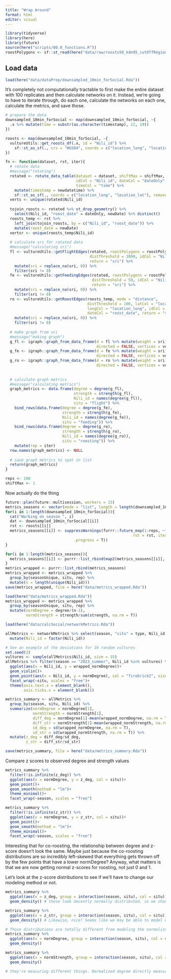 ```yaml
---
title: "Wrap Around"
format: html
editor: visual
---
```


```r
library(tidyverse)
library(here)
library(future)
source(here("scripts/00.0_functions.R"))
roostPolygons <- sf::st_read(here("data/raw/roosts50_kde95_cutOffRegion.kml"))
```

## Load data

```r
load(here("data/dataPrep/downsampled_10min_forSocial.Rda"))
```

It's completely not computationally tractable to first make the entire dataset with 100 replicates and then calculate networks on it. Instead, we're going to have to iterate through, do each one, calculate the networks on each one, calculate the metrics, and save those.

```r
# prepare the data
downsampled_10min_forSocial <- map(downsampled_10min_forSocial, ~{
  .x %>% mutate(time = substr(as.character(timestamp), 12, 19))
})

roosts <- map(downsampled_10min_forSocial, ~{
  vultureUtils::get_roosts_df(.x, id = "Nili_id") %>%
    sf::st_as_sf(., crs = "WGS84", coords = c("location_long", "location_lat"), remove = F)
})
```

```r
fn <- function(dataset, rst, iter){
  # rotate data
  #message("rotating")
  rotated <- rotate_data_table(dataset = dataset, shiftMax = shiftMax, 
                               idCol = "Nili_id", dateCol = "dateOnly",
                               timeCol = "time") %>% 
    mutate(timestamp = newdatetime) %>%
    sf::st_as_sf(., coords = c("location_long", "location_lat"), remove = F, crs = "WGS84")
  verts <- unique(rotated$Nili_id)
  
  tojoin_roosts <- rotated %>% st_drop_geometry() %>% 
    select(Nili_id, "roost_date" = dateOnly, newDate) %>% distinct()
  roosts_temp <- rst %>%
    left_join(tojoin_roosts, by = c("Nili_id", "roost_date")) %>%
    mutate(roost_date = newDate)
  vertsr <- unique(roosts_temp$Nili_id)
  
  # calculate sri for rotated data
  #message("calculating sri")
  fl <- vultureUtils::getFlightEdges(rotated, roostPolygons = roostPolygons,
                                     distThreshold = 1000, idCol = "Nili_id",
                                     return = "sri") %>% 
    mutate(sri = replace_na(sri, 0)) %>%
    filter(sri != 0)
  fe <- vultureUtils::getFeedingEdges(rotated, roostPolygons = roostPolygons,
                                      distThreshold = 50, idCol = "Nili_id",
                                      return = "sri") %>%
    mutate(sri = replace_na(sri, 0)) %>%
    filter(sri != 0)
  ro <- vultureUtils::getRoostEdges(roosts_temp, mode = "distance",
                                    distThreshold = 100, latCol = "location_lat",
                                    longCol = "location_long", idCol = "Nili_id",
                                    dateCol = "roost_date", return = "sri") %>%
    mutate(sri = replace_na(sri, 0)) %>%
    filter(sri != 0)
  
  # make graph from sri
  #message("making graph")
  g_fl <- igraph::graph_from_data_frame(d = fl %>% mutate(weight = sri), 
                                        directed = FALSE, vertices = verts)
  g_fe <- igraph::graph_from_data_frame(d = fe %>% mutate(weight = sri), 
                                        directed = FALSE, vertices = verts)
  g_ro <- igraph::graph_from_data_frame(d = ro %>% mutate(weight = sri), 
                                        directed = FALSE, vertices = vertsr)
  
  
  # calculate graph metrics
  #message("calculating metrics")
  graph_metrics <- data.frame(degree = degree(g_fl),
                              strength = strength(g_fl),
                              Nili_id = names(degree(g_fl)),
                              situ = "flight") %>%
    bind_rows(data.frame(degree = degree(g_fe),
                         strength = strength(g_fe),
                         Nili_id = names(degree(g_fe)),
                         situ = "feeding")) %>%
    bind_rows(data.frame(degree = degree(g_ro),
                         strength = strength(g_ro),
                         Nili_id = names(degree(g_ro)),
                         situ = "roosting")) %>%
    mutate(rep = iter)
  row.names(graph_metrics) <- NULL
  
  # save graph metrics to spot in list
  return(graph_metrics)
}

reps <- 100
shiftMax <- 1
```

Now actually do the thing

```r
future::plan(future::multisession, workers = 15)
metrics_seasons <- vector(mode = "list", length = length(downsampled_10min_forSocial))
for(i in 1:length(downsampled_10min_forSocial)){
  cat("Working on season ", i)
  dat <- downsampled_10min_forSocial[[i]]
  rst <- roosts[[i]]
  metrics_seasons[[i]] <- suppressWarnings(furrr::future_map(1:reps, ~fn(dataset = dat, 
                                                        rst = rst, iter = .x),
                              .progress = T))
}

for(i in 1:length(metrics_seasons)){
  metrics_seasons[[i]] <- purrr::list_rbind(map2(metrics_seasons[[i]], 1:reps, ~.x %>% mutate(rep = .y))) %>% mutate(seasonUnique = season_names[i])
}
metrics_wrapped <- purrr::list_rbind(metrics_seasons)
metrics_wrapped <- metrics_wrapped %>%
  group_by(seasonUnique, situ, rep) %>%
  mutate(n = length(unique(Nili_id)))
save(metrics_wrapped, file = here("data/metrics_wrapped.Rda"))
```

```r
load(here("data/metrics_wrapped.Rda"))
metrics_wrapped <- metrics_wrapped %>%
  group_by(seasonUnique, situ, rep) %>%
  mutate(normDegree = degree/(n-1),
         normStrength = strength/sum(strength, na.rm = T))

load(here("data/calcSocial/networkMetrics.Rda"))

allMetrics <- networkMetrics %>% select(season, "situ" = type, Nili_id, normDegree, normStrength)%>% left_join(metrics_wrapped %>% select("season" = seasonUnique, situ, Nili_id, rep, "wrapped_normDegree" = normDegree, "wrapped_normStrength" = normStrength)) %>%
  mutate(Nili_id = factor(Nili_id))

# See an example of the deviations for 10 random vultures
set.seed(3)
vultures <- sample(allMetrics$Nili_id, size = 15)
allMetrics %>% filter(season == "2023_summer", Nili_id %in% vultures) %>%
  ggplot(aes(x = Nili_id, y = wrapped_normDegree))+
  geom_violin()+
  geom_point(aes(x = Nili_id, y = normDegree), col = "firebrick2", size = 2)+
  facet_wrap(~situ, scales = "free")+
  theme(axis.text.x = element_blank(), 
        axis.ticks.x = element_blank())
```

```r
metrics_summary <- allMetrics %>%
  group_by(season, situ, Nili_id) %>%
  summarize(normDegree = normDegree[1],
            normStrength = normStrength[1],
            diff_deg = normDegree[1]-mean(wrapped_normDegree, na.rm = T),
            diff_str = normStrength[1]-mean(wrapped_normStrength, na.rm = T),
            sd_deg = sd(wrapped_normDegree, na.rm = T),
            sd_str = sd(wrapped_normStrength, na.rm = T)) %>%
  mutate(z_deg = diff_deg/sd_deg,
         z_str = diff_str/sd_str)

save(metrics_summary, file = here("data/metrics_summary.Rda"))
```

Compare z scores to observed degree and strength values

```r
metrics_summary %>%
  filter(!is.infinite(z_deg)) %>%
  ggplot(aes(x = normDegree, y = z_deg, col = situ))+
  geom_point()+
  geom_smooth(method = "lm")+
  theme_minimal()+
  facet_wrap(~season, scales = "free")

metrics_summary %>%
  filter(!is.infinite(z_str)) %>%
  ggplot(aes(x = normDegree, y = z_str, col = situ))+
  geom_point()+
  geom_smooth(method = "lm")+
  theme_minimal()+
  facet_wrap(~season, scales = "free")
```

Interesting that for co-roosting, the relationship between degree and z-score doesn't look the same. Maybe just because the co-roosting distributions are so incredibly left-skewed that everything gets thrown off by the few points that have a lower normDegree? Anyway, what matters is that we are now getting normal z-scores for roosting, not just 0 and 1.

Let's look at the z-score distributions to see if we'll have to change our modeling method or not.

```r
metrics_summary %>%
  ggplot(aes(x = z_deg, group = interaction(season, situ), col = situ))+
  geom_density() # these look decently normally distributed, so we should be okay modeling normally.

metrics_summary %>%
  ggplot(aes(x = z_str, group = interaction(season, situ), col = situ))+
  geom_density() # Likewise, nice! Seems like we may be able to model with a gaussian for this one too, which is nice.

# Those distributions are totally different from modeling the normalized degree in absolute terms:
metrics_summary %>%
  ggplot(aes(x = normDegree, group = interaction(season, situ), col = situ))+
  geom_density()

metrics_summary %>%
  ggplot(aes(x = normStrength, group = interaction(season, situ), col = situ))+
  geom_density()

# they're measuring different things. Normalized degree directly measures how many others an individual interacts with, while degree z-score models how much an individual deviates from the normalized degree it would have achieved just by change.
```
